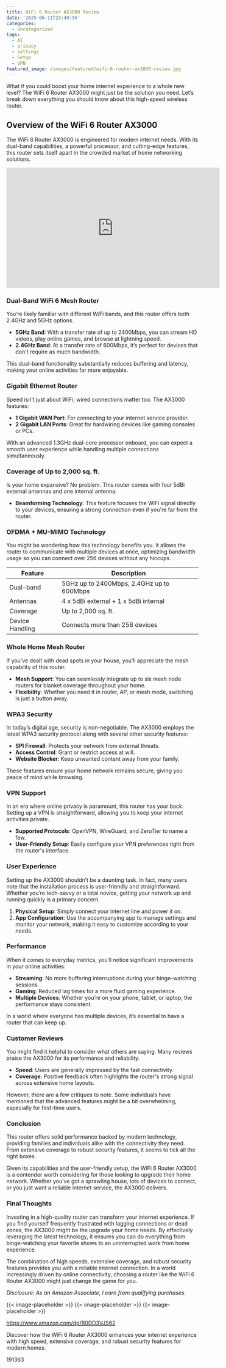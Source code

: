 ```yaml
---
title: WiFi 6 Router AX3000 Review
date: '2025-06-11T23:49:35'
categories:
  - Uncategorized
tags:
  - AI
  - privacy
  - settings
  - Setup
  - VPN
featured_image: /images/featured/wifi-6-router-ax3000-review.jpg
---
```


<p>What if you could boost your home internet experience to a whole new level? The WiFi 6 Router AX3000 might just be the solution you need. Let’s break down everything you should know about this high-speed wireless router.</p> <h2>Overview of the WiFi 6 Router AX3000</h2> <p>The WiFi 6 Router AX3000 is engineered for modern internet needs. With its dual-band capabilities, a powerful processor, and cutting-edge features, this router sets itself apart in the crowded market of home networking solutions.</p> <iframe width="560" height="315" src="https://www.youtube.com/embed/bFlkXZv4Yl8" frameborder="0" allow="accelerometer; autoplay; encrypted-media; gyroscope; picture-in-picture" allowfullscreen></iframe> <br> <p><a rel="nofollow" target="_blank" title="Find your new WiFi 6 Router AX3000 Wireless Internet High Speed WiFi Router with 5dBi High-gain Antennas, Dual Band Gigabit Computer Router Mesh Support for Homes up to 2000 Sq. ft, VPN, IPV6, Parental Control on this page." href="https://www.amazon.com/dp/B0DD3VJS62?tag=8118903-20" style='text-decoration: none; box-shadow: none;'></a></p> <h3>Dual-Band WiFi 6 Mesh Router</h3> <p>You’re likely familiar with different WiFi bands, and this router offers both 2.4GHz and 5GHz options.</p> <ul> <li> <strong>5GHz Band</strong>: With a transfer rate of up to 2400Mbps, you can stream HD videos, play online games, and browse at lightning speed.</li> <li> <strong>2.4GHz Band</strong>: At a transfer rate of 600Mbps, it’s perfect for devices that don't require as much bandwidth.</li> </ul> <p>This dual-band functionality substantially reduces buffering and latency, making your online activities far more enjoyable.</p> <h3>Gigabit Ethernet Router</h3> <p>Speed isn’t just about WiFi; wired connections matter too. The AX3000 features:</p> <ul> <li> <strong>1 Gigabit WAN Port</strong>: For connecting to your internet service provider.</li> <li> <strong>2 Gigabit LAN Ports</strong>: Great for hardwiring devices like gaming consoles or PCs.</li> </ul> <p>With an advanced 1.3GHz dual-core processor onboard, you can expect a smooth user experience while handling multiple connections simultaneously.</p> <p><a rel="nofollow" target="_blank" title="WiFi 6 Router AX3000 Wireless Internet High Speed WiFi Router with 5dBi High-gain Antennas, Dual Band Gigabit Computer Router Mesh Support for Homes up to 2000 Sq. ft, VPN, IPV6, Parental Control" href="https://www.amazon.com/dp/B0DD3VJS62?tag=8118903-20" style='text-decoration: none; box-shadow: none;'></a></p> <p><a rel="nofollow" target="_blank" title="Click to view the WiFi 6 Router AX3000 Wireless Internet High Speed WiFi Router with 5dBi High-gain Antennas, Dual Band Gigabit Computer Router Mesh Support for Homes up to 2000 Sq. ft, VPN, IPV6, Parental Control." href="https://www.amazon.com/dp/B0DD3VJS62?tag=8118903-20" style='text-decoration: none; box-shadow: none;'></a></p> <h3>Coverage of Up to 2,000 sq. ft.</h3> <p>Is your home expansive? No problem. This router comes with four 5dBi external antennas and one internal antenna.</p> <ul> <li> <strong>Beamforming Technology</strong>: This feature focuses the WiFi signal directly to your devices, ensuring a strong connection even if you're far from the router.</li> </ul> <h3>OFDMA + MU-MIMO Technology</h3> <p>You might be wondering how this technology benefits you. It allows the router to communicate with multiple devices at once, optimizing bandwidth usage so you can connect over 256 devices without any hiccups.</p> <table> <thead> <tr> <th>Feature</th> <th>Description</th> </tr> </thead> <tbody> <tr> <td>Dual-band</td> <td>5GHz up to 2400Mbps, 2.4GHz up to 600Mbps</td> </tr> <tr> <td>Antennas</td> <td>4 x 5dBi external + 1 x 5dBi internal</td> </tr> <tr> <td>Coverage</td> <td>Up to 2,000 sq. ft.</td> </tr> <tr> <td>Device Handling</td> <td>Connects more than 256 devices</td> </tr> </tbody> </table> <p><a rel="nofollow" target="_blank" title="WiFi 6 Router AX3000 Wireless Internet High Speed WiFi Router with 5dBi High-gain Antennas, Dual Band Gigabit Computer Router Mesh Support for Homes up to 2000 Sq. ft, VPN, IPV6, Parental Control" href="https://www.amazon.com/dp/B0DD3VJS62?tag=8118903-20" style='text-decoration: none; box-shadow: none;'></a></p> <h3>Whole Home Mesh Router</h3> <p>If you’ve dealt with dead spots in your house, you’ll appreciate the mesh capability of this router.</p> <ul> <li> <strong>Mesh Support</strong>: You can seamlessly integrate up to six mesh node routers for blanket coverage throughout your home.</li> <li> <strong>Flexibility</strong>: Whether you need it in router, AP, or mesh mode, switching is just a button away.</li> </ul> <h3>WPA3 Security</h3> <p>In today’s digital age, security is non-negotiable. The AX3000 employs the latest WPA3 security protocol along with several other security features:</p> <ul> <li> <strong>SPI Firewall</strong>: Protects your network from external threats.</li> <li> <strong>Access Control</strong>: Grant or restrict access at will.</li> <li> <strong>Website Blocker</strong>: Keep unwanted content away from your family.</li> </ul> <p>These features ensure your home network remains secure, giving you peace of mind while browsing.</p> <p><a rel="nofollow" target="_blank" title="WiFi 6 Router AX3000 Wireless Internet High Speed WiFi Router with 5dBi High-gain Antennas, Dual Band Gigabit Computer Router Mesh Support for Homes up to 2000 Sq. ft, VPN, IPV6, Parental Control" href="https://www.amazon.com/dp/B0DD3VJS62?tag=8118903-20" style='text-decoration: none; box-shadow: none;'></a></p> <h3>VPN Support</h3> <p>In an era where online privacy is paramount, this router has your back. Setting up a VPN is straightforward, allowing you to keep your internet activities private.</p> <ul> <li> <strong>Supported Protocols</strong>: OpenVPN, WireGuard, and ZeroTier to name a few.</li> <li> <strong>User-Friendly Setup</strong>: Easily configure your VPN preferences right from the router's interface.</li> </ul> <h3>User Experience</h3> <p>Setting up the AX3000 shouldn’t be a daunting task. In fact, many users note that the installation process is user-friendly and straightforward. Whether you’re tech-savvy or a total novice, getting your network up and running quickly is a primary concern.</p> <ol> <li> <strong>Physical Setup</strong>: Simply connect your internet line and power it on.</li> <li> <strong>App Configuration</strong>: Use the accompanying app to manage settings and monitor your network, making it easy to customize according to your needs.</li> </ol> <p><a rel="nofollow" target="_blank" title="WiFi 6 Router AX3000 Wireless Internet High Speed WiFi Router with 5dBi High-gain Antennas, Dual Band Gigabit Computer Router Mesh Support for Homes up to 2000 Sq. ft, VPN, IPV6, Parental Control" href="https://www.amazon.com/dp/B0DD3VJS62?tag=8118903-20" style='text-decoration: none; box-shadow: none;'></a></p> <h3>Performance</h3> <p>When it comes to everyday metrics, you’ll notice significant improvements in your online activities:</p> <ul> <li> <strong>Streaming</strong>: No more buffering interruptions during your binge-watching sessions.</li> <li> <strong>Gaming</strong>: Reduced lag times for a more fluid gaming experience.</li> <li> <strong>Multiple Devices</strong>: Whether you’re on your phone, tablet, or laptop, the performance stays consistent.</li> </ul> <p>In a world where everyone has multiple devices, it’s essential to have a router that can keep up.</p> <h3>Customer Reviews</h3> <p>You might find it helpful to consider what others are saying. Many reviews praise the AX3000 for its performance and reliability.</p> <ul> <li> <strong>Speed</strong>: Users are generally impressed by the fast connectivity.</li> <li> <strong>Coverage</strong>: Positive feedback often highlights the router's strong signal across extensive home layouts.</li> </ul> <p>However, there are a few critiques to note. Some individuals have mentioned that the advanced features might be a bit overwhelming, especially for first-time users.</p> <p><a rel="nofollow" target="_blank" title="WiFi 6 Router AX3000 Wireless Internet High Speed WiFi Router with 5dBi High-gain Antennas, Dual Band Gigabit Computer Router Mesh Support for Homes up to 2000 Sq. ft, VPN, IPV6, Parental Control" href="https://www.amazon.com/dp/B0DD3VJS62?tag=8118903-20" style='text-decoration: none; box-shadow: none;'></a></p> <h3>Conclusion</h3> <p>This router offers solid performance backed by modern technology, providing families and individuals alike with the connectivity they need. From extensive coverage to robust security features, it seems to tick all the right boxes.</p> <p>Given its capabilities and the user-friendly setup, the WiFi 6 Router AX3000 is a contender worth considering for those looking to upgrade their home network. Whether you’ve got a sprawling house, lots of devices to connect, or you just want a reliable internet service, the AX3000 delivers.</p> <h3>Final Thoughts</h3> <p>Investing in a high-quality router can transform your internet experience. If you find yourself frequently frustrated with lagging connections or dead zones, the AX3000 might be the upgrade your home needs. By effectively leveraging the latest technology, it ensures you can do everything from binge-watching your favorite shows to an uninterrupted work from home experience.</p> <p>The combination of high speeds, extensive coverage, and robust security features provides you with a reliable internet connection. In a world increasingly driven by online connectivity, choosing a router like the WiFi 6 Router AX3000 might just change the game for you.</p> <p><a rel="nofollow" target="_blank" title="Check out the WiFi 6 Router AX3000 Wireless Internet High Speed WiFi Router with 5dBi High-gain Antennas, Dual Band Gigabit Computer Router Mesh Support for Homes up to 2000 Sq. ft, VPN, IPV6, Parental Control here." href="https://www.amazon.com/dp/B0DD3VJS62?tag=8118903-20" style='text-decoration: none; box-shadow: none;'></a></p> <p><i>Disclosure: As an Amazon Associate, I earn from qualifying purchases.</i></p>
{{< image-placeholder >}}
{{< image-placeholder >}}
{{< image-placeholder >}}




https://www.amazon.com/dp/B0DD3VJS62

Discover how the WiFi 6 Router AX3000 enhances your internet experience with high speed, extensive coverage, and robust security features for modern homes.

191363
